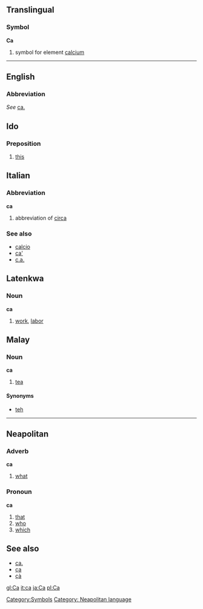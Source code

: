 ==Translingual==
===Symbol===
'''Ca'''

# {{chemistry}} symbol for element [[calcium]]
[[Category:Symbols]]
----

==English==
===Abbreviation===
''See'' [[ca.]]

==Ido==
===Preposition===
# [[this]]

==Italian==
===Abbreviation===
'''ca'''

# abbreviation of [[circa]]

===See also===
*[[calcio]]
*[[ca']]
*[[c.a.]]

==Latenkwa==
===Noun===
'''ca'''

#[[work]], [[labor]]

==Malay==
===Noun===
'''ca'''

#[[tea]]

====Synonyms====
*[[teh]]

----

==Neapolitan==
===Adverb===
'''ca'''
#[[what]]

===Pronoun===
'''ca'''
#[[that]]
#[[who]]
#[[which]]

==See also==
*[[ca.]]
*[[ça]]
*[[çà]]

[[Category: Neapolitan language]]

[[gl:Ca]]
[[it:ca]]
[[ja:Ca]]
[[pl:Ca]]